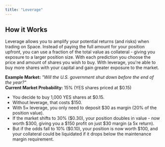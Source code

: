 ```yaml
---
title: "Leverage"
---
```


## How it Works

Leverage allows you to amplify your potential returns (and risks) when trading on Space. Instead of paying the full amount for your position upfront, you can use a fraction of the total value as collateral - giving you exposure to a larger position size.
With each prediction you choose the price and amount of shares you wish to buy. With leverage, you're able to buy more shares with your capital and gain greater exposure to the market.

**Example Market:** _"Will the U.S. government shut down before the end of the year?"_\
**Current Market Probability:** 15% (YES shares priced at \$0.15)
- You decide to buy 1,000 YES shares at \$0.15.
- Without leverage, that costs \$150.
- With 5× leverage, you only need to deposit \$30 as margin (20% of the position value).
- If the market shifts to 30% (\$0.30), your position doubles in value - now worth \$300, giving you a \$150 profit on just \$30 margin (a 5x return).
- But if the odds fall to 10% (\$0.10), your position is now worth \$100, and your collateral could be liquidated if it drops below the maintenance margin requirement.


<LeverageImpactChart />